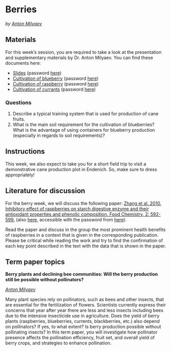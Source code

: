 # Berries
*by [Anton Milyaev](http://inresgb-lehre.iaas.uni-bonn.de/author/dr.-anton-milyaev/)*


## Materials

For this week’s session, you are required to take a look at the presentation and supplementary materials by Dr. Anton Milyaev. You can find these documents here:

* [Slides](https://uni-bonn.sciebo.de/s/fniKx0VYcAfAsbo) (password [here](https://ecampus.uni-bonn.de/goto_ecampus_copa_3530257.html))
* [Cultivation of blueberry](https://uni-bonn.sciebo.de/s/iz7dzyj4PiRO3o2) (password [here](https://ecampus.uni-bonn.de/goto_ecampus_copa_3530257.html))
* [Cultivation of raspberry](https://uni-bonn.sciebo.de/s/HxcQwPh4bdZdhjk) (password [here](https://ecampus.uni-bonn.de/goto_ecampus_copa_3530257.html))
* [Cultivation of currants](https://uni-bonn.sciebo.de/s/Tl9f006zi5kQf0R) (password [here](https://ecampus.uni-bonn.de/goto_ecampus_copa_3530257.html))

### Questions

1. Describe a typical training system that is used for production of cane fruits.
2. What is the main soil requirement for the cultivation of blueberries? What is the advantage of using containers for blueberry production (especially in regards to soil requirements)?

## Instructions

This week, we also expect to take you for a short field trip to visit a demonstrative cane production plot in Endenich. So, make sure to dress appropriately!

## Literature for discussion

For the berry week, we will discuss the following paper: [Zhang et al. 2010. Inhibitory effect of raspberries on starch digestive enzyme and their antioxidant properties and phenolic composition. Food Chemistry, 2: 592-599.](https://doi.org/10.1016/j.foodchem.2009.06.063) (also [here](https://uni-bonn.sciebo.de/s/VxXwNt9lFX5ZOgd), accessible with the password from [here](https://ecampus.uni-bonn.de/goto_ecampus_copa_3530257.html)).

Read the paper and discuss in the group the most prominent health benefits of raspberries in a context that is given in the corresponding publication. Please be critical while reading the work and try to find the confirmation of each key point described in the text with the data that is shown in the paper.

## Term paper topics

**Berry plants and declining bee communities: Will the berry production still be possible without pollinators?**

*[Anton Milyaev](http://inresgb-lehre.iaas.uni-bonn.de/author/dr.-anton-milyaev/)*

Many plant species rely on pollinators, such as bees and other insects, that are essential for the fertilization of flowers. Scientists currently express their concerns that year after year there are less and less insects including bees due to the intensive insecticide use in agriculture. Does the yield of berry plants (raspberries, blueberries, currents, blackberries, etc.) also depend on pollinators? If yes, to what extent? Is berry production possible without pollinating insects? In this term paper, you will investigate how pollinator presence affects the pollination efficiency, fruit set, and overall yield of berry crops, and strategies to enhance pollination.

